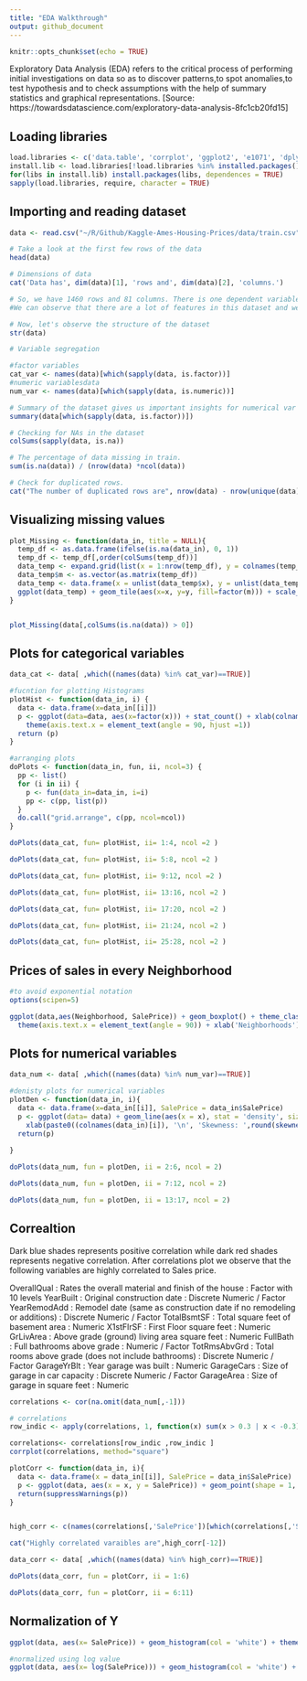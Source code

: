 ```yaml
---
title: "EDA Walkthrough"
output: github_document
---
```


```r
knitr::opts_chunk$set(echo = TRUE)
```

Exploratory Data Analysis (EDA) refers to the critical process of performing initial investigations on data so as to discover patterns,to spot anomalies,to test hypothesis and to check assumptions with the help of summary statistics and graphical representations. [Source: https://towardsdatascience.com/exploratory-data-analysis-8fc1cb20fd15]

## Loading libraries
```r
load.libraries <- c('data.table', 'corrplot', 'ggplot2', 'e1071', 'dplyr' , 'gridExtra', 'scales')
install.lib <- load.libraries[!load.libraries %in% installed.packages()]
for(libs in install.lib) install.packages(libs, dependences = TRUE)
sapply(load.libraries, require, character = TRUE)
```



## Importing and reading dataset

```r
data <- read.csv("~/R/Github/Kaggle-Ames-Housing-Prices/data/train.csv")

# Take a look at the first few rows of the data
head(data)

# Dimensions of data
cat('Data has', dim(data)[1], 'rows and', dim(data)[2], 'columns.')

# So, we have 1460 rows and 81 columns. There is one dependent variable (Sales Price) and 80 independent variables. 
#We can observe that there are a lot of features in this dataset and we would require feature extraction technique. 

# Now, let's observe the structure of the dataset
str(data)

# Variable segregation 

#factor variables
cat_var <- names(data)[which(sapply(data, is.factor))]
#numeric variablesdata
num_var <- names(data)[which(sapply(data, is.numeric))]

# Summary of the dataset gives us important insights for numerical var
summary(data[which(sapply(data, is.factor))])

# Checking for NAs in the dataset
colSums(sapply(data, is.na))

# The percentage of data missing in train.
sum(is.na(data)) / (nrow(data) *ncol(data))

# Check for duplicated rows.
cat("The number of duplicated rows are", nrow(data) - nrow(unique(data)))
```
 
## Visualizing missing values
 
```r

plot_Missing <- function(data_in, title = NULL){
  temp_df <- as.data.frame(ifelse(is.na(data_in), 0, 1))
  temp_df <- temp_df[,order(colSums(temp_df))]
  data_temp <- expand.grid(list(x = 1:nrow(temp_df), y = colnames(temp_df)))
  data_temp$m <- as.vector(as.matrix(temp_df))
  data_temp <- data.frame(x = unlist(data_temp$x), y = unlist(data_temp$y), m = unlist(data_temp$m))
  ggplot(data_temp) + geom_tile(aes(x=x, y=y, fill=factor(m))) + scale_fill_manual(values=c("white", "black"), name="Missing\n(0=Yes, 1=No)") + theme_light() + ylab("") + xlab("") + ggtitle(title)
}


plot_Missing(data[,colSums(is.na(data)) > 0])

```
 
## Plots for categorical variables

```r
data_cat <- data[ ,which((names(data) %in% cat_var)==TRUE)]

#fucntion for plotting Histograms
plotHist <- function(data_in, i) {
  data <- data.frame(x=data_in[[i]])
  p <- ggplot(data=data, aes(x=factor(x))) + stat_count() + xlab(colnames(data_in)[i]) + theme_classic() + 
    theme(axis.text.x = element_text(angle = 90, hjust =1))
  return (p)
}

#arranging plots
doPlots <- function(data_in, fun, ii, ncol=3) {
  pp <- list()
  for (i in ii) {
    p <- fun(data_in=data_in, i=i)
    pp <- c(pp, list(p))
  }
  do.call("grid.arrange", c(pp, ncol=ncol))
}

doPlots(data_cat, fun= plotHist, ii= 1:4, ncol =2 )

doPlots(data_cat, fun= plotHist, ii= 5:8, ncol =2 )

doPlots(data_cat, fun= plotHist, ii= 9:12, ncol =2 )

doPlots(data_cat, fun= plotHist, ii= 13:16, ncol =2 )

doPlots(data_cat, fun= plotHist, ii= 17:20, ncol =2 )

doPlots(data_cat, fun= plotHist, ii= 21:24, ncol =2 )

doPlots(data_cat, fun= plotHist, ii= 25:28, ncol =2 )
```

## Prices of sales in every Neighborhood

```r

#to avoid exponential notation
options(scipen=5)

ggplot(data,aes(Neighborhood, SalePrice)) + geom_boxplot() + theme_classic() +
  theme(axis.text.x = element_text(angle = 90)) + xlab('Neighborhoods') + ylab('Sale Price')
```


## Plots for numerical variables

```r

data_num <- data[ ,which((names(data) %in% num_var)==TRUE)]

#denisty plots for numerical variables
plotDen <- function(data_in, i){
  data <- data.frame(x=data_in[[i]], SalePrice = data_in$SalePrice)
  p <- ggplot(data= data) + geom_line(aes(x = x), stat = 'density', size = 1,alpha = 1.0) +
    xlab(paste0((colnames(data_in)[i]), '\n', 'Skewness: ',round(skewness(data_in[[i]], na.rm = TRUE), 2))) + theme_classic() 
  return(p)
   
}

doPlots(data_num, fun = plotDen, ii = 2:6, ncol = 2)

doPlots(data_num, fun = plotDen, ii = 7:12, ncol = 2)

doPlots(data_num, fun = plotDen, ii = 13:17, ncol = 2)
```

## Correaltion 

Dark blue shades represents positive correlation while dark red shades represents negative correlation. After correlations plot we observe that the following variables are highly correlated to Sales price.

OverallQual :  Rates the overall material and finish of the house : Factor with 10 levels 
YearBuilt  : Original construction date : Discrete Numeric / Factor
YearRemodAdd : Remodel date (same as construction date if no remodeling or additions) : Discrete Numeric / Factor
TotalBsmtSF : Total square feet of basement area  : Numeric
X1stFlrSF : First Floor square feet  : Numeric
GrLivArea : Above grade (ground) living area square feet  : Numeric
FullBath : Full bathrooms above grade  : Numeric / Factor
TotRmsAbvGrd : Total rooms above grade (does not include bathrooms)  : Discrete Numeric / Factor
GarageYrBlt :  Year garage was built  : Numeric
GarageCars : Size of garage in car capacity  : Discrete Numeric / Factor 
GarageArea : Size of garage in square feet : Numeric

```r

correlations <- cor(na.omit(data_num[,-1]))

# correlations
row_indic <- apply(correlations, 1, function(x) sum(x > 0.3 | x < -0.3) > 1)

correlations<- correlations[row_indic ,row_indic ]
corrplot(correlations, method="square")

plotCorr <- function(data_in, i){
  data <- data.frame(x = data_in[[i]], SalePrice = data_in$SalePrice)
  p <- ggplot(data, aes(x = x, y = SalePrice)) + geom_point(shape = 1, na.rm = TRUE) + geom_smooth(method = lm ) + xlab(paste0(colnames(data_in)[i], '\n', 'R-Squared: ', round(cor(data_in[[i]], data$SalePrice, use = 'complete.obs'), 2))) + theme_classic() + ylab('Sales Price')
  return(suppressWarnings(p))
}


high_corr <- c(names(correlations[,'SalePrice'])[which(correlations[,'SalePrice'] > 0.5)], names(correlations[,'SalePrice'])[which(correlations[,'SalePrice'] < -0.2)])

cat("Highly correlated varaibles are",high_corr[-12])

data_corr <- data[ ,which((names(data) %in% high_corr)==TRUE)]

doPlots(data_corr, fun = plotCorr, ii = 1:6)

doPlots(data_corr, fun = plotCorr, ii = 6:11)
```

## Normalization of Y

```r

ggplot(data, aes(x= SalePrice)) + geom_histogram(col = 'white') + theme_classic()

#normalized using log value
ggplot(data, aes(x= log(SalePrice))) + geom_histogram(col = 'white') + theme_classic()
```
